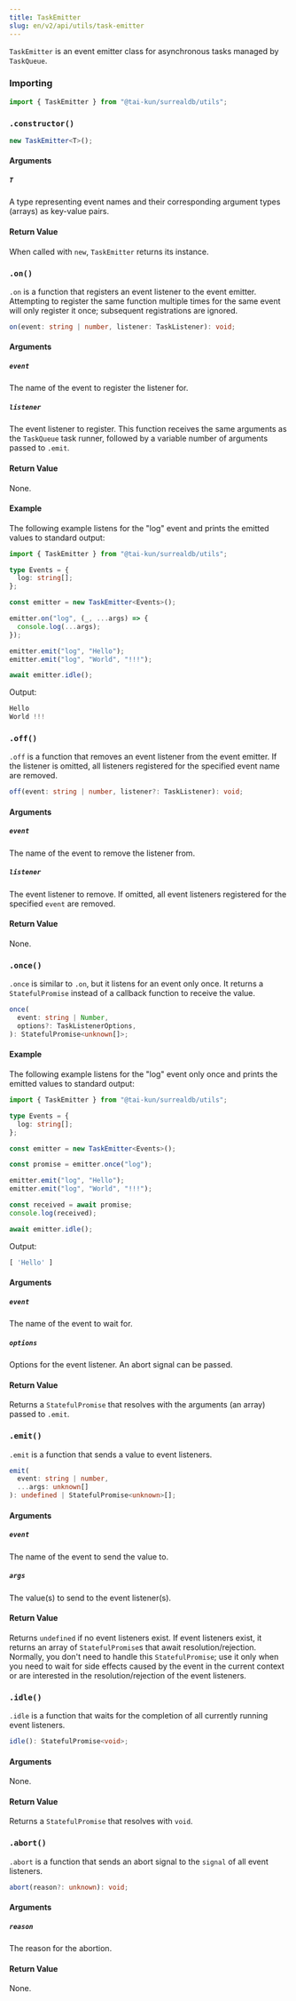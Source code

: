 ```yaml
---
title: TaskEmitter
slug: en/v2/api/utils/task-emitter
---
```



`TaskEmitter` is an event emitter class for asynchronous tasks managed by `TaskQueue`.

### Importing

```ts
import { TaskEmitter } from "@tai-kun/surrealdb/utils";
```

### `.constructor()`

```ts
new TaskEmitter<T>();
```

#### Arguments

##### `T`

A type representing event names and their corresponding argument types (arrays) as key-value pairs.

#### Return Value

When called with `new`, `TaskEmitter` returns its instance.

### `.on()` <Badge variant="instance" /><Badge variant="method" />

`.on` is a function that registers an event listener to the event emitter.  Attempting to register the same function multiple times for the same event will only register it once; subsequent registrations are ignored.

```ts
on(event: string | number, listener: TaskListener): void;
```

#### Arguments

##### `event`

The name of the event to register the listener for.

##### `listener`

The event listener to register. This function receives the same arguments as the `TaskQueue` task runner, followed by a variable number of arguments passed to `.emit`.

#### Return Value

None.

#### Example

The following example listens for the "log" event and prints the emitted values to standard output:

```ts
import { TaskEmitter } from "@tai-kun/surrealdb/utils";

type Events = {
  log: string[];
};

const emitter = new TaskEmitter<Events>();

emitter.on("log", (_, ...args) => {
  console.log(...args);
});

emitter.emit("log", "Hello");
emitter.emit("log", "World", "!!!");

await emitter.idle();
```

Output:

```js
Hello
World !!!
```

### `.off()` <Badge variant="instance" /><Badge variant="method" />

`.off` is a function that removes an event listener from the event emitter. If the listener is omitted, all listeners registered for the specified event name are removed.

```ts
off(event: string | number, listener?: TaskListener): void;
```

#### Arguments

##### `event`

The name of the event to remove the listener from.

##### `listener`

The event listener to remove. If omitted, all event listeners registered for the specified `event` are removed.

#### Return Value

None.

### `.once()` <Badge variant="instance" /><Badge variant="method" />

`.once` is similar to `.on`, but it listens for an event only once.  It returns a `StatefulPromise` instead of a callback function to receive the value.

```ts
once(
  event: string | Number,
  options?: TaskListenerOptions,
): StatefulPromise<unknown[]>;
```

#### Example

The following example listens for the "log" event only once and prints the emitted values to standard output:

```ts
import { TaskEmitter } from "@tai-kun/surrealdb/utils";

type Events = {
  log: string[];
};

const emitter = new TaskEmitter<Events>();

const promise = emitter.once("log");

emitter.emit("log", "Hello");
emitter.emit("log", "World", "!!!");

const received = await promise;
console.log(received);

await emitter.idle();
```

Output:

```js
[ 'Hello' ]
```

#### Arguments

##### `event`

The name of the event to wait for.

##### `options`

Options for the event listener. An abort signal can be passed.

#### Return Value

Returns a `StatefulPromise` that resolves with the arguments (an array) passed to `.emit`.

### `.emit()` <Badge variant="instance" /><Badge variant="method" />

`.emit` is a function that sends a value to event listeners.

```ts
emit(
  event: string | number,
  ...args: unknown[]
): undefined | StatefulPromise<unknown>[];
```

#### Arguments

##### `event`

The name of the event to send the value to.

##### `args`

The value(s) to send to the event listener(s).

#### Return Value

Returns `undefined` if no event listeners exist. If event listeners exist, it returns an array of `StatefulPromise`s that await resolution/rejection.  Normally, you don't need to handle this `StatefulPromise`; use it only when you need to wait for side effects caused by the event in the current context or are interested in the resolution/rejection of the event listeners.

### `.idle()` <Badge variant="instance" /><Badge variant="method" />

`.idle` is a function that waits for the completion of all currently running event listeners.

```ts
idle(): StatefulPromise<void>;
```

#### Arguments

None.

#### Return Value

Returns a `StatefulPromise` that resolves with `void`.

### `.abort()` <Badge variant="instance" /><Badge variant="method" />

`.abort` is a function that sends an abort signal to the `signal` of all event listeners.

```ts
abort(reason?: unknown): void;
```

#### Arguments

##### `reason`

The reason for the abortion.

#### Return Value

None.
